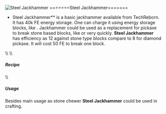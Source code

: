 ![Steel Jackhammer](/mods/techreborn/steel_jackhammer.png)
=======Steel Jackhammer=======


- Steel Jackhammer** is a basic jackhammer available from
        TechReborn. It has 40k FE energy storage. One can charge it
        using energy storage blocks, like
        <Mcitem id="techreborn:battery_box"/>.
        Jackhammer could be used as a replacement for pickaxe to break
        stone based blocks, like
        <Mcitem id="minecraft:stone"/> or
        <Mcitem id="minecraft:cobblestone"/> very
        quickly. **Steel Jackhammer** has efficiency as 12 against
        stone type blocks compare to 8 for diamond pickaxe. It will cost
        50 FE to break one block.

\\\\ \\\\

##### Recipe

<Recipe recipe=" input techreborn:steel_ingot techreborn:battery
techreborn:steel_ingot input techreborn:steel_ingot
techreborn:electronic_circuit techreborn:steel_ingot input air
techreborn:steel_ingot air output techreborn:steel_jackhammer
"/> \\\\

##### Usage

Besides main usage as stone chewer **Steel Jackhammer** could be
used in crafting. <Recipe recipe=" input minecraft:diamond
techreborn:steel_jackhammer minecraft:diamond input
techreborn:titanium_ingot techreborn:advanced_electronic_circuit
techreborn:titanium_ingot input air minecraft:diamond air output
techreborn:diamond_jackhammer "/>
